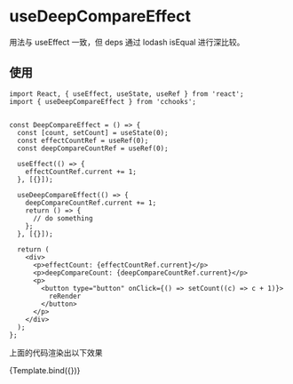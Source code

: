 
<Meta title="Hooks/use-deep-compare-effect" />



# useDeepCompareEffect

用法与 useEffect 一致，但 deps 通过 lodash isEqual 进行深比较。


## 使用
```tsx
import React, { useEffect, useState, useRef } from 'react';
import { useDeepCompareEffect } from 'cchooks';


const DeepCompareEffect = () => {
  const [count, setCount] = useState(0);
  const effectCountRef = useRef(0);
  const deepCompareCountRef = useRef(0);

  useEffect(() => {
    effectCountRef.current += 1;
  }, [{}]);

  useDeepCompareEffect(() => {
    deepCompareCountRef.current += 1;
    return () => {
      // do something
    };
  }, [{}]);

  return (
    <div>
      <p>effectCount: {effectCountRef.current}</p>
      <p>deepCompareCount: {deepCompareCountRef.current}</p>
      <p>
        <button type="button" onClick={() => setCount((c) => c + 1)}>
          reRender
        </button>
      </p>
    </div>
  );
};
```
上面的代码渲染出以下效果




<Canvas>
  <Story 
    name="positive"
    args={{
      status: 'positive',
      label: 'Positive'
  }}>
    {Template.bind({})}
  </Story>
</Canvas>